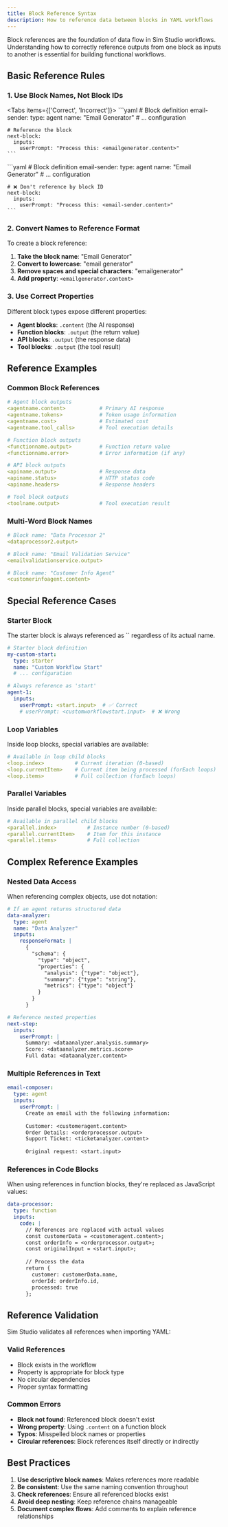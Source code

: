 ```yaml
---
title: Block Reference Syntax
description: How to reference data between blocks in YAML workflows
---
```



Block references are the foundation of data flow in Sim Studio workflows. Understanding how to correctly reference outputs from one block as inputs to another is essential for building functional workflows.

## Basic Reference Rules

### 1. Use Block Names, Not Block IDs

<Tabs items={['Correct', 'Incorrect']}>
  <Tab>
    ```yaml
    # Block definition
    email-sender:
      type: agent
      name: "Email Generator"
      # ... configuration

    # Reference the block
    next-block:
      inputs:
        userPrompt: "Process this: <emailgenerator.content>"
    ```
  </Tab>
  <Tab>
    ```yaml
    # Block definition
    email-sender:
      type: agent
      name: "Email Generator"
      # ... configuration

    # ❌ Don't reference by block ID
    next-block:
      inputs:
        userPrompt: "Process this: <email-sender.content>"
    ```
  </Tab>
</Tabs>

### 2. Convert Names to Reference Format

To create a block reference:

1. **Take the block name**: "Email Generator"
2. **Convert to lowercase**: "email generator" 
3. **Remove spaces and special characters**: "emailgenerator"
4. **Add property**: `<emailgenerator.content>`

### 3. Use Correct Properties

Different block types expose different properties:

- **Agent blocks**: `.content` (the AI response)
- **Function blocks**: `.output` (the return value)
- **API blocks**: `.output` (the response data)
- **Tool blocks**: `.output` (the tool result)

## Reference Examples

### Common Block References

```yaml
# Agent block outputs
<agentname.content>           # Primary AI response
<agentname.tokens>            # Token usage information
<agentname.cost>              # Estimated cost
<agentname.tool_calls>        # Tool execution details

# Function block outputs  
<functionname.output>         # Function return value
<functionname.error>          # Error information (if any)

# API block outputs
<apiname.output>              # Response data
<apiname.status>              # HTTP status code
<apiname.headers>             # Response headers

# Tool block outputs
<toolname.output>             # Tool execution result
```

### Multi-Word Block Names

```yaml
# Block name: "Data Processor 2"
<dataprocessor2.output>

# Block name: "Email Validation Service"  
<emailvalidationservice.output>

# Block name: "Customer Info Agent"
<customerinfoagent.content>
```

## Special Reference Cases

### Starter Block

<Callout type="warning">
  The starter block is always referenced as `<start.input>` regardless of its actual name.
</Callout>

```yaml
# Starter block definition
my-custom-start:
  type: starter
  name: "Custom Workflow Start"
  # ... configuration

# Always reference as 'start'
agent-1:
  inputs:
    userPrompt: <start.input>  # ✅ Correct
    # userPrompt: <customworkflowstart.input>  # ❌ Wrong
```

### Loop Variables

Inside loop blocks, special variables are available:

```yaml
# Available in loop child blocks
<loop.index>          # Current iteration (0-based)
<loop.currentItem>    # Current item being processed (forEach loops)
<loop.items>          # Full collection (forEach loops)
```

### Parallel Variables

Inside parallel blocks, special variables are available:

```yaml
# Available in parallel child blocks
<parallel.index>          # Instance number (0-based)
<parallel.currentItem>    # Item for this instance
<parallel.items>          # Full collection
```

## Complex Reference Examples

### Nested Data Access

When referencing complex objects, use dot notation:

```yaml
# If an agent returns structured data
data-analyzer:
  type: agent
  name: "Data Analyzer"
  inputs:
    responseFormat: |
      {
        "schema": {
          "type": "object",
          "properties": {
            "analysis": {"type": "object"},
            "summary": {"type": "string"},
            "metrics": {"type": "object"}
          }
        }
      }

# Reference nested properties
next-step:
  inputs:
    userPrompt: |
      Summary: <dataanalyzer.analysis.summary>
      Score: <dataanalyzer.metrics.score>
      Full data: <dataanalyzer.content>
```

### Multiple References in Text

```yaml
email-composer:
  type: agent
  inputs:
    userPrompt: |
      Create an email with the following information:
      
      Customer: <customeragent.content>
      Order Details: <orderprocessor.output>
      Support Ticket: <ticketanalyzer.content>
      
      Original request: <start.input>
```

### References in Code Blocks

When using references in function blocks, they're replaced as JavaScript values:

```yaml
data-processor:
  type: function
  inputs:
    code: |
      // References are replaced with actual values
      const customerData = <customeragent.content>;
      const orderInfo = <orderprocessor.output>;
      const originalInput = <start.input>;
      
      // Process the data
      return {
        customer: customerData.name,
        orderId: orderInfo.id,
        processed: true
      };
```

## Reference Validation

Sim Studio validates all references when importing YAML:

### Valid References
- Block exists in the workflow
- Property is appropriate for block type  
- No circular dependencies
- Proper syntax formatting

### Common Errors
- **Block not found**: Referenced block doesn't exist
- **Wrong property**: Using `.content` on a function block
- **Typos**: Misspelled block names or properties
- **Circular references**: Block references itself directly or indirectly

## Best Practices

1. **Use descriptive block names**: Makes references more readable
2. **Be consistent**: Use the same naming convention throughout
3. **Check references**: Ensure all referenced blocks exist
4. **Avoid deep nesting**: Keep reference chains manageable
5. **Document complex flows**: Add comments to explain reference relationships 